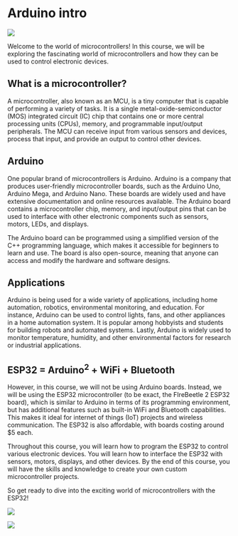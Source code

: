 # Arduino intro

![](https://www.mouser.co.il/images/marketingid/2010/img/111714832.png?v=111120.0142)

Welcome to the world of microcontrollers! In this course, we will be exploring the fascinating world of microcontrollers and how they can be used to control electronic devices.

## What is a microcontroller?

A microcontroller, also known as an MCU, is a tiny computer that is capable of performing a variety of tasks. It is a single metal-oxide-semiconductor (MOS) integrated circuit (IC) chip that contains one or more central processing units (CPUs), memory, and programmable input/output peripherals. The MCU can receive input from various sensors and devices, process that input, and provide an output to control other devices.

## Arduino

One popular brand of microcontrollers is Arduino. Arduino is a company that produces user-friendly microcontroller boards, such as the Arduino Uno, Arduino Mega, and Arduino Nano. These boards are widely used and have extensive documentation and online resources available. The Arduino board contains a microcontroller chip, memory, and input/output pins that can be used to interface with other electronic components such as sensors, motors, LEDs, and displays.

The Arduino board can be programmed using a simplified version of the C++ programming language, which makes it accessible for beginners to learn and use. The board is also open-source, meaning that anyone can access and modify the hardware and software designs.

## Applications

Arduino is being used for a wide variety of applications, including home automation, robotics, environmental monitoring, and education. For instance, Arduino can be used to control lights, fans, and other appliances in a home automation system. It is popular among hobbyists and students for building robots and automated systems. Lastly, Arduino is widely used to monitor temperature, humidity, and other environmental factors for research or industrial applications.

## ESP32 = Arduino$^2$ + WiFi + Bluetooth
However, in this course, we will not be using Arduino boards. Instead, we will be using the ESP32 microcontroller (to be exact, the FIreBeetle 2 ESP32 board), which is similar to Arduino in terms of its programming environment, but has additional features such as built-in WiFi and Bluetooth capabilities. This makes it ideal for internet of things (IoT) projects and wireless communication. The ESP32 is also affordable, with boards costing around $5 each.

Throughout this course, you will learn how to program the ESP32 to control various electronic devices. You will learn how to interface the ESP32 with sensors, motors, displays, and other devices. By the end of this course, you will have the skills and knowledge to create your own custom microcontroller projects.

So get ready to dive into the exciting world of microcontrollers with the ESP32!



![](/archive/figures/arduino-intro1.png)

![](/archive/figures/arduino-intro2.png)
